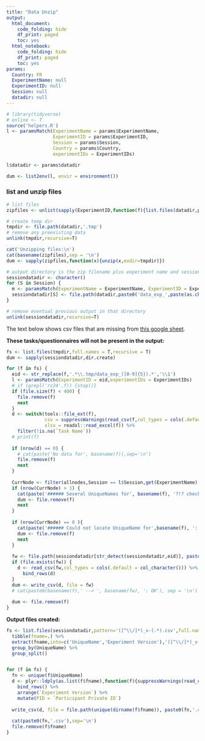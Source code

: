 ```yaml
---
title: "Data Unzip"
output:
  html_document:
    code_folding: hide
    df_print: paged
    toc: yes
  html_notebook:
    code_folding: hide
    df_print: paged
    toc: yes
params:
  Country: FR
  ExperimentName: null
  ExperimentID: null
  Session: null    
  datadir: null
---
```


```r
# library(tidyverse)
# online <- T
source('helpers.R')
l <- paramsMatch(ExperimentName = params$ExperimentName,
                 ExperimentID = params$ExperimentID,
                 Session = params$Session,
                 Country = params$Country, 
                 experimentIDs = ExperimentIDs)

l$datadir <- params$datadir

dum <- list2env(l, envir = environment())
```

### list and unzip files

```r

# list files
zipfiles <- unlist(sapply(ExperimentID,function(f){list.files(datadir,paste0('data_exp_',f,'-v.*.zip'),full.names = T)}))

# create temp dir
tmpdir <- file.path(datadir,'.tmp')
# remove any preexisting data
unlink(tmpdir,recursive=T)

cat('Unzipping files:\n')
cat(basename(zipfiles),sep = '\n')
dum <- sapply(zipfiles,function(x){unzip(x,exdir=tmpdir)})

# output directory is the zip filename plus experiment name and session
sessiondatadir <- character()
for (S in Session) {
  m <- paramsMatch(ExperimentName = ExperimentName, ExperimentID = ExperimentID, Session = S, experimentIDs = ExperimentIDs)
  sessiondatadir[S] <- file.path(datadir,paste0('data_exp_',paste(as.character(m$ExperimentID),collapse = '-'), '_', m$ExperimentName[1], '_Session',S))
}

# remove eventual previous output in that directory
unlink(sessiondatadir,recursive=T)

```

The text below shows csv files that are missing from [this google sheet](https://docs.google.com/spreadsheets/d/1Mwy2aGCJ6vSpp4a32NOs83e2H73MQRFUOL_193yb8sQ/edit#gid=0).

**These tasks/questionnaires will not be present in the output:**


```r
fs <- list.files(tmpdir,full.names = T,recursive = T)
dum <- sapply(sessiondatadir,dir.create)

for (f in fs) {
  eid <- str_replace(f,'.*\\.tmp/data_exp_([0-9]{5}).*','\\1')
  l <- paramsMatch(ExperimentID = eid,experimentIDs = ExperimentIDs)
  # if (grepl('rz24',f)) {stop()}
  if (file.size(f) < 400) {
    file.remove(f)
    next
  }
  d <- switch(tools::file_ext(f),
              csv = suppressWarnings(read_csv(f,col_types = cols(.default = col_character()))),
              xlsx = readxl::read_excel(f)) %>%
    filter(!is.na(`Task Name`))
  # print(f)
  
  if (nrow(d) == 0) {
    # cat(paste('No data for', basename(f)),sep='\n')
    file.remove(f)
    next
  } 
  
  CurrNode <- filter(allnodes,Session == l$Session,get(ExperimentName) == gsub('.*-([[:alnum:]]{4})','\\1',unique(d$`Tree Node Key`)))
  if (nrow(CurrNode) > 1) {
    cat(paste('###### Several UniqueNames for', basename(f), '?!? check the google spreadsheet!'))
    dum <- file.remove(f)
    next
  }
  
  if (nrow(CurrNode) == 0 ){
    cat(paste('###### Could not locate UniqueName for',basename(f), ':', unique(d$`Task Name`)),sep='\n')
    dum <- file.remove(f)
    next
  }
  
  fw <- file.path(sessiondatadir[str_detect(sessiondatadir,eid)], paste0(CurrNode$UniqueName, '_v-', unique(d$`Experiment Version`), '.csv'))
  if (file.exists(fw)) {
    d <- read_csv(fw,col_types = cols(.default = col_character())) %>%
      bind_rows(d)
  }
  dum <- write_csv(d, file = fw)
  # cat(paste0(basename(f),' --> ', basename(fw), ': OK'), sep = '\n')
  
  dum <- file.remove(f)
}

```

**Output files created:**

```r
fs <- list.files(sessiondatadir,pattern='([^\\/]*)_v-(.*).csv',full.names = T) %>%
  tibble(fname=.) %>%
  extract(fname,into=c('UniqueName','Experiment Version'),'([^\\/]*)_v-(.*).csv',remove = F) %>%
  group_by(UniqueName) %>%
  group_split()


for (f in fs) {
  fn <- unique(f$UniqueName)
  d <- plyr::ldply(as.list(f$fname),function(f){suppressWarnings(read_csv(f,col_types=cols()))}) %>%
    bind_rows() %>%
    arrange(`Experiment Version`) %>%
    mutate(PID = `Participant Private ID`)
  
  write_csv(d, file = file.path(unique(dirname(f$fname)), paste0(fn,'.csv')))
  
  cat(paste0(fn,'.csv'),sep='\n')
  file.remove(f$fname)
}
```

<!-- ### Storing column names in a table -->

<!-- Storing the results in `ColumnNames.csv` -->

<!-- ```{r} -->
<!-- for (dr in sessiondatadir) { -->
<!--   fs <- list.files(dr,pattern='([^\\/]*).csv',full.names = T) %>% -->
<!--     tibble(fname=.) %>% -->
<!--     extract(fname,into=c('UniqueName'),'([^\\/]*).csv',remove = F) %>% -->
<!--     group_by(UniqueName) %>% -->
<!--     group_split() -->

<!--   d <- tibble() -->
<!--   for (f in fs) { -->
<!--     # get column names into a column -->
<!--     # print(f) -->
<!--     d <- suppressWarnings(read_csv(f$fname, col_types = cols(), n_max = 1)) %>% -->
<!--       colnames() %>% -->
<!--       tibble(Column = .) %>% -->
<!--       mutate(ExperimentID = paste(ExperimentID,collapse='-'), -->
<!--              UniqueName = f$UniqueName, -->
<!--              ColNum = 1:nrow(.)) %>% -->
<!--       bind_rows(d) -->
<!--   } -->

<!--   if (nrow(d) >0){ -->
<!--     extraColumnNames <- d %>% filter(!ColNum %in% seq(1,26), -->
<!--                                      !str_detect(Column,'(order|checkpoint|branch)')) -->
<!--     ColumnNames <- d %>% -->
<!--       pivot_wider(values_from = c('Column'),names_from = c('ExperimentID','UniqueName'),values_fn = list(Column = first)) -->

<!--     write_csv(ColumnNames,file = file.path(dr,'ColumnNames.csv'),na = '') -->
<!--     (ColumnNames) -->
<!--   } -->
<!-- } -->
<!-- ``` -->

<!-- ```{r} -->

<!-- if ( !file.exists(f <- file.path(sessiondatadir[1],'extraColumnNames.csv'))){ -->
<!--   allColumnNames <- extraColumnNames %>% -->
<!--     write_csv(f) -->
<!-- } else { -->
<!--   # read all colum names in all seen experiments so far -->
<!--   allColumnNames <- suppressWarnings(read_csv(file = f,col_types = cols())) %>% -->
<!--     mutate(ExperimentID = as.character(ExperimentID)) %>% -->
<!--     # if ExperimentID exists already, update with current ColumnNames -->
<!--     filter( ExperimentID != paste(ExperimentID,collapse='-')) %>% -->
<!--     bind_rows(extraColumnNames) %>% -->
<!--     write_csv(f) -->
<!-- } -->

<!-- # allColumnNames %>% -->
<!-- #   group_by(ColNum,UniqueName) %>% -->
<!-- #   summarize(n = n()) %>% -->
<!-- #   ungroup() %>% -->
<!-- #   summarize(`NExperiments` = unique(n)) -->

<!-- ``` -->


<!-- ### for questionnaires, storing question names in a table -->

<!-- Storing the results in `QuestionKeys.csv` -->

<!-- ```{r, warning=F} -->

<!-- for (dr in sessiondatadir) { -->
<!--   fs <- list.files(dr,pattern='(S[^\\/]*).csv',full.names = T) %>% -->
<!--     tibble(fname=.) %>% -->
<!--     extract(fname,into=c('UniqueName'),'([^\\/]*).csv',remove = F) %>% -->
<!--     group_by(UniqueName) %>% -->
<!--     group_split() -->


<!--   d <- tibble() -->
<!--   for (f in fs) { -->
<!--     # get column names into a column -->
<!--     # print(f) -->
<!--     tmp <- suppressWarnings(read_csv(f$fname, col_types = cols())) -->
<!--     if (length(unique(tmp$`Tree Node Key`)) > 1) { -->
<!--       cat('Warning, it seems that there are more keynodes than expected associated with this file. Check NodeKeys!') -->
<!--       cat(f$fname, sep = '\n')  -->
<!--       cat(unique(tmp$`Tree Node Key`), sep = '\n') -->
<!--       next} -->
<!--     if (startsWith(unique(tmp$`Tree Node Key`),'task')) next -->

<!--     d <- tibble(Question = unique(tmp$`Question Key`)) %>% -->
<!--       mutate(ExperimentID = paste(ExperimentID,collapse = '-'), -->
<!--              UniqueName = f$UniqueName, -->
<!--              KeyNum = 1:nrow(.)) %>% -->
<!--       bind_rows(d) -->

<!--   } -->

<!--   if (nrow(d) >0){ -->
<!--     QuestionKeys <- d %>% -->
<!--       pivot_wider(values_from = c('Question'),names_from = c('ExperimentID','UniqueName'),values_fn = list(Column = first)) -->
<!--     write_csv(QuestionKeys,file = file.path(dr,'QuestionKeys.csv'),na = '') -->
<!--     (QuestionKeys) -->
<!--   } -->
<!-- } -->

<!-- ``` -->



